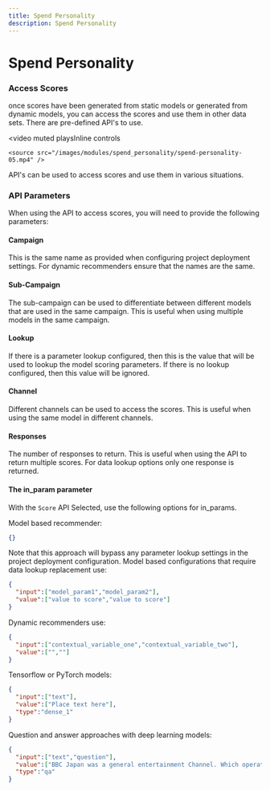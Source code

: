 ```yaml
---
title: Spend Personality
description: Spend Personality
---
```


# Spend Personality

### Access Scores

once scores have been generated from static models or generated from dynamic models, you can access the scores and use them in other data sets. There are pre-defined API's to use.

<video
    muted
    playsInline
    controls
>
    <source src="/images/modules/spend_personality/spend-personality-05.mp4" />
</video>

API's can be used to access scores and use them in various situations.

### API Parameters

When using the API to access scores, you will need to provide the following parameters:

#### Campaign
This is the same name as provided when configuring project deployment settings. For dynamic recommenders ensure that the names are the same.

#### Sub-Campaign
The sub-campaign can be used to differentiate between different models that are used in the same campaign. This is useful when using multiple models in the same campaign.

#### Lookup
If there is a parameter lookup configured, then this is the value that will be used to lookup the model scoring parameters. If there is no lookup configured, then this value will be ignored.

#### Channel
Different channels can be used to access the scores. This is useful when using the same model in different channels.

#### Responses
The number of responses to return. This is useful when using the API to return multiple scores. For data lookup options only one response is returned.

#### The in_param parameter
With the `Score` API Selected, use the following options for in_params.

Model based recommender:
```json
{}
```

Note that this approach will bypass any parameter lookup settings in the project deployment configuration. Model based configurations that require data lookup replacement use:
```json
{
  "input":["model_param1","model_param2"],
  "value":["value to score","value to score"]
}
```

Dynamic recommenders use:
```json
{
  "input":["contextual_variable_one","contextual_variable_two"],
  "value":["",""]
}
```

Tensorflow or PyTorch models:
```json
{
  "input":["text"],
  "value":["Place text here"],
  "type":"dense_1"
}
```

Question and answer approaches with deep learning models:
```json
{
  "input":["text","question"],
  "value":["BBC Japan was a general entertainment Channel. Which operated between December 2004 and April 2006.","When did BBC Japan start broadcasting?"],
  "type":"qa"
}
```
